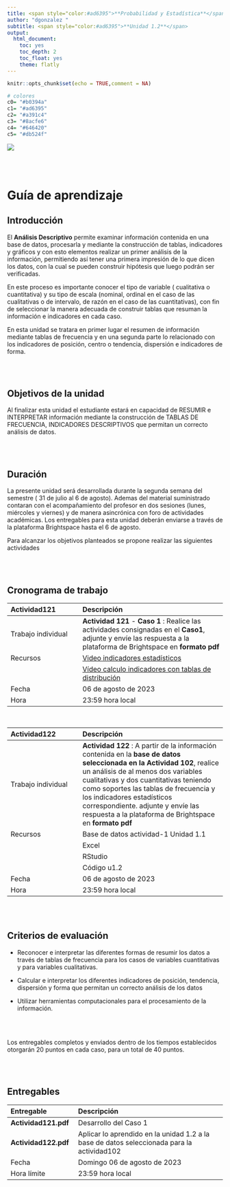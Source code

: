 ```yaml
---
title: <span style="color:#ad6395">**Probabilidad y Estadística**</span>
author: "dgonzalez "
subtitle: <span style="color:#ad6395">**Unidad 1.2**</span>
output:
  html_document:
    toc: yes
    toc_depth: 2
    toc_float: yes
    theme: flatly
---
```


```r
knitr::opts_chunk$set(echo = TRUE,comment = NA)

# colores
c0= "#b0394a"
c1= "#ad6395"
c2= "#a391c4"
c3= "#8acfe6"
c4= "#646420"
c5= "#db524f"

```




![](img/banner1.png)

<br/><br/>

# **Guía de aprendizaje**


## **Introducción**

El **Análisis Descriptivo** permite examinar información contenida en una base de datos, procesarla y mediante la construcción de tablas, indicadores y gráficos y con esto elementos realizar un primer análisis de la información, permitiendo así tener una primera impresión de lo que dicen los datos, con la cual se pueden construir hipótesis que luego podrán ser verificadas.

En este proceso es importante conocer el tipo de variable ( cualitativa o cuantitativa) y su tipo de escala (nominal, ordinal en el caso de las cualitativas o de intervalo, de razón en el caso de las cuantitativas), con fin de seleccionar la manera adecuada de construir tablas que resuman la información e indicadores en cada caso.

En esta unidad se tratara en primer lugar el resumen de información mediante tablas de frecuencia y en una segunda parte lo relacionado con los indicadores de posición, centro o tendencia, dispersión e indicadores de forma.

<br/><br/>

## **Objetivos de la unidad**

Al finalizar esta unidad el estudiante estará en capacidad de RESUMIR e INTERPRETAR información mediante la construcción de TABLAS DE FRECUENCIA, INDICADORES DESCRIPTIVOS que permitan un correcto análisis de datos.

<br/><br/>

## **Duración**

La presente unidad será desarrollada durante la segunda semana del semestre ( 31 de julio al 6 de agosto). Ademas del material suministrado contaran con el acompañamiento del profesor en dos sesiones (lunes, miércoles y viernes) y de manera asincrónica con foro de actividades académicas. Los entregables para esta unidad deberán enviarse a través de la plataforma Brightspace hasta el 6 de agosto.


Para alcanzar los objetivos planteados se propone realizar las siguientes actividades


<br/><br/>

## **Cronograma de trabajo**


|Actividad121   | Descripción                    | 
|:--------------|:-----------------------------  |
|Trabajo individual| **Actividad 121** - **Caso 1** :  Realice las actividades consignadas en el **Caso1**, adjunte y envíe las respuesta a la plataforma de Brightspace en **formato pdf** |
|Recursos       |[Video indicadores estadísticos](https://youtu.be/dWVs-M7oCh4)         |
|| [Vídeo calculo indicadores con tablas de distribución](https://youtu.be/n2UCDZNncls)|
| Fecha         | 06 de agosto de 2023          |
| Hora          | 23:59 hora local                        |

<br/> 

|Actividad122   | Descripción                    | 
|:--------------|:-----------------------------  |
|Trabajo individual|**Actividad 122** :  A partir de la información contenida en la **base de datos seleccionada en la Actividad 102**, realice un análisis de al menos dos variables cualitativas y dos cuantitativas teniendo como soportes las tablas de frecuencia y los indicadores estadísticos correspondiente. adjunte y envíe las respuesta a la plataforma de Brightspace en **formato pdf**|
|Recursos| Base de datos actividad-1 Unidad 1.1|
|               |Excel                |
|               |RStudio              |
||Código u1.2                         |
|Fecha          | 06 de agosto de 2023 |
|Hora           |  23:59 hora local   |


<br/><br/>

## **Criterios de evaluación**

+ Reconocer e interpretar las diferentes formas de resumir los datos a través de tablas de frecuencia para los casos de variables cuantitativas y para variables cualitativas.

+ Calcular e interpretar los diferentes indicadores de posición, tendencia, dispersión y forma que permitan un correcto análisis de los datos

+ Utilizar herramientas computacionales para el procesamiento de la información.

<br/> <br/> 

Los entregables completos y enviados dentro de los tiempos establecidos otorgarán 20 puntos en cada caso, para un total de 40 puntos.

<br/><br/>

## **Entregables** 

| Entregable    |  Descripción                   |
|:--------------|:-------------------------------|
|**Actividad121.pdf**|  Desarrollo del Caso 1    |
|**Actividad122.pdf**|  Aplicar lo aprendido en la unidad 1.2 a la base de datos seleccionada para la actividad102    |
|Fecha          |Domingo 06 de agosto de 2023   | 
|Hora límite    | 23:59  hora  local             |


